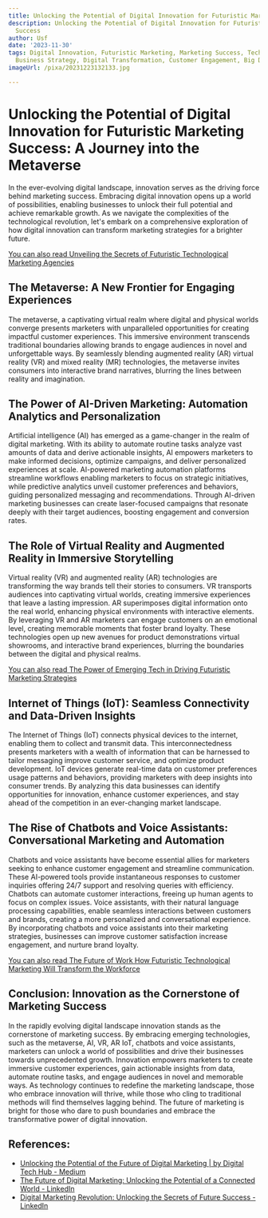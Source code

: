 ```yaml
---
title: Unlocking the Potential of Digital Innovation for Futuristic Marketing Success
description: Unlocking the Potential of Digital Innovation for Futuristic Marketing
  Success
author: Usf
date: '2023-11-30'
tags: Digital Innovation, Futuristic Marketing, Marketing Success, Technology, Innovation,
  Business Strategy, Digital Transformation, Customer Engagement, Big Data, Analytics
imageUrl: /pixa/20231223132133.jpg

---
```

# Unlocking the Potential of Digital Innovation for Futuristic Marketing Success: A  Journey into the Metaverse

In the ever-evolving digital  landscape, innovation serves as  the driving force behind marketing success. Embracing digital innovation opens up a world of possibilities, enabling businesses to unlock their full  potential and achieve remarkable growth. As we navigate the complexities of the  technological revolution, let's  embark on a comprehensive exploration of how  digital innovation can transform marketing strategies for  a brighter future.

[You can also read Unveiling  the  Secrets of Futuristic Technological  Marketing Agencies](Unveiling%20the%20Secrets%20of%20Futuristic%20Technological%20Marketing%20Agencies)


## The Metaverse: A New Frontier for Engaging Experiences

The metaverse, a captivating virtual realm where digital and physical worlds converge presents marketers with  unparalleled opportunities for creating impactful customer experiences. This immersive environment transcends traditional boundaries allowing brands to engage audiences in novel and unforgettable  ways. By seamlessly blending augmented reality (AR)  virtual reality (VR) and mixed reality (MR) technologies, the metaverse invites consumers into interactive brand narratives, blurring  the lines between reality and imagination.

## The Power of AI-Driven Marketing: Automation Analytics and Personalization

Artificial  intelligence (AI)  has emerged  as a game-changer  in the realm of digital  marketing. With its ability to automate routine tasks  analyze vast amounts of data and derive actionable insights, AI empowers marketers to make informed decisions, optimize campaigns, and deliver personalized experiences at scale. AI-powered marketing automation platforms streamline workflows enabling marketers to focus on  strategic initiatives, while  predictive analytics unveil customer preferences and behaviors, guiding personalized messaging and recommendations. Through AI-driven marketing  businesses can create laser-focused campaigns that resonate deeply with their target audiences, boosting engagement and conversion rates.

## The Role of Virtual Reality and Augmented Reality in Immersive Storytelling

Virtual reality (VR)  and augmented reality (AR) technologies are transforming the way brands tell their stories  to consumers.  VR transports audiences into captivating virtual worlds, creating immersive experiences that leave a lasting impression. AR superimposes digital information onto the real world, enhancing  physical environments  with  interactive elements. By leveraging VR and AR marketers can engage customers on an emotional level, creating  memorable moments that foster brand loyalty. These technologies open up new avenues for product demonstrations virtual showrooms, and interactive brand experiences, blurring the boundaries between the digital and physical realms.

[You can also  read The Power of Emerging Tech in Driving  Futuristic Marketing Strategies](The%20Power%20of%20Emerging%20Tech%20in%20Driving%20Futuristic%20Marketing%20Strategies)


## Internet of Things (IoT): Seamless Connectivity and Data-Driven Insights

The Internet  of Things (IoT) connects physical devices to the internet, enabling them to collect and transmit data. This interconnectedness presents marketers with a wealth of information  that can  be harnessed  to  tailor messaging improve  customer service, and optimize product development. IoT  devices generate real-time data on customer preferences usage patterns  and behaviors, providing marketers with deep insights into consumer trends.  By analyzing this data businesses can identify opportunities for innovation, enhance customer experiences, and stay ahead of the competition in  an ever-changing market landscape.

## The Rise of Chatbots and Voice Assistants: Conversational Marketing and Automation

Chatbots and voice assistants have become essential allies for marketers seeking to enhance customer  engagement and streamline communication. These  AI-powered tools provide instantaneous  responses  to customer inquiries offering 24/7 support and  resolving queries with efficiency. Chatbots can automate customer interactions, freeing up  human agents to  focus on complex issues. Voice assistants, with their natural language processing capabilities, enable seamless interactions  between customers and brands, creating a more personalized and conversational experience. By incorporating chatbots and voice assistants into their marketing strategies, businesses can improve customer satisfaction increase engagement, and  nurture brand loyalty.

[You can also read The Future of Work How Futuristic Technological Marketing Will Transform the Workforce](The%20Future%20of%20Work%20How%20Futuristic%20Technological%20Marketing%20Will%20Transform%20the%20Workforce)


## Conclusion:  Innovation as the Cornerstone  of Marketing Success

In the rapidly  evolving digital landscape innovation stands as  the cornerstone of  marketing success. By embracing emerging technologies,  such as the metaverse, AI, VR, AR IoT, chatbots and voice assistants, marketers can unlock a world  of  possibilities  and drive their businesses towards unprecedented growth. Innovation  empowers marketers  to create immersive  customer experiences, gain actionable insights from data, automate routine tasks, and engage audiences in novel and  memorable ways. As technology continues  to redefine the marketing landscape, those who embrace innovation will thrive, while those who cling to traditional methods will find  themselves  lagging behind. The future of marketing is bright for those  who dare to push boundaries  and embrace the transformative power of digital innovation.

## References:
- [Unlocking the Potential of the Future of Digital Marketing | by Digital Tech Hub - Medium](https://medium.com/@digitaltechshub/unlocking-the-potential-of-the-future-of-digital-marketing-b0aef240919c)
- [The Future of Digital Marketing: Unlocking the Potential of a Connected World - LinkedIn](https://www.linkedin.com/pulse/future-digital-marketing-unlocking-potential-world-aciweb-solution)
- [Digital Marketing Revolution: Unlocking the Secrets of Future Success - LinkedIn](https://www.linkedin.com/pulse/digital-marketing-revolution-unlocking-secrets-future-hinson-acib)
